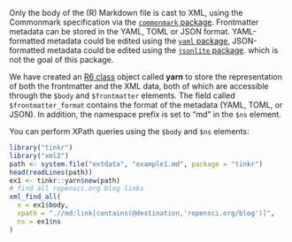 Only the body of the (R) Markdown file is cast to XML, using the Commonmark specification via the [`commonmark` package](https://github.com/r-lib/commonmark). 
Frontmatter metadata can be stored in the YAML, TOML or JSON format.
YAML-formatted metadata could be edited using the [`yaml` package](https://cran.r-project.org/package=yaml), 
JSON-formatted metadata could be edited using the [`jsonlite` package](https://jeroen.r-universe.dev/jsonlite).
which is not the goal of this package.

We have created an [R6 class](https://r6.r-lib.org/) object called **yarn** to store the representation of both the frontmatter and the XML data, both of which are accessible through the `$body` and `$frontmatter` elements. 
The field called `$frontmatter_format` contains the format of the metadata (YAML, TOML, or JSON).
In addition, the namespace prefix is set to "md" in the `$ns` element.

You can perform XPath queries using the `$body` and `$ns` elements:

```r
library("tinkr")
library("xml2")
path <- system.file("extdata", "example1.md", package = "tinkr")
head(readLines(path))
ex1 <- tinkr::yarn$new(path)
# find all ropensci.org blog links
xml_find_all(
  x = ex1$body, 
  xpath = ".//md:link[contains(@destination,'ropensci.org/blog')]", 
  ns = ex1$ns
)
```
